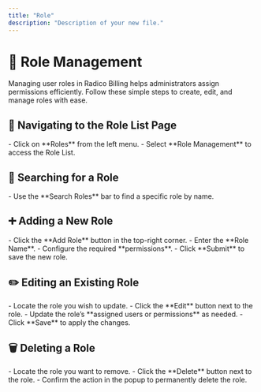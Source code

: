 ```yaml
---
title: "Role"
description: "Description of your new file."
---
```


# 🧩 Role Management

Managing user roles in Radico Billing helps administrators assign permissions efficiently. Follow these simple steps to create, edit, and manage roles with ease.

## 📂 Navigating to the Role List Page

<Steps>
  <Step title="Open Role List">
    - Click on **Roles** from the left menu.
    - Select **Role Management** to access the Role List.
  </Step>
</Steps>

## 🔎 Searching for a Role

<Steps>
  <Step title="Search Roles">
    - Use the **Search Roles** bar to find a specific role by name.
  </Step>
</Steps>

## ➕ Adding a New Role

<Steps>
  <Step title="Open Add Role Screen">
    - Click the **Add Role** button in the top-right corner.
  </Step>
  <Step title="Enter Role Details">
    - Enter the **Role Name**.
    - Configure the required **permissions**.
  </Step>
  <Step title="Save Role">
    - Click **Submit** to save the new role.
  </Step>
</Steps>

## ✏️ Editing an Existing Role

<Steps>
  <Step title="Locate and Edit Role">
    - Locate the role you wish to update.
    - Click the **Edit** button next to the role.
  </Step>
  <Step title="Modify Role Details">
    - Update the role’s **assigned users or permissions** as needed.
  </Step>
  <Step title="Save Changes">
    - Click **Save** to apply the changes.
  </Step>
</Steps>

## 🗑️ Deleting a Role

<Steps>
  <Step title="Locate the Role to Delete">
    - Locate the role you want to remove.
    - Click the **Delete** button next to the role.
  </Step>
  <Step title="Confirm Deletion">
    - Confirm the action in the popup to permanently delete the role.
  </Step>
</Steps>